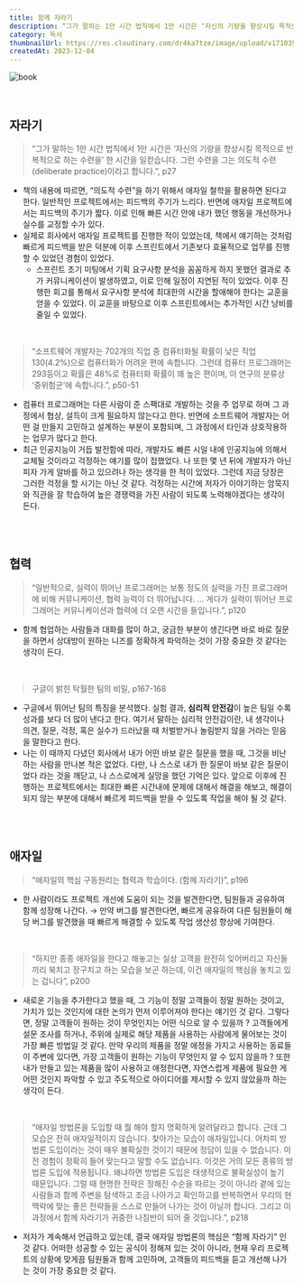 ```yaml
---
title: 함께 자라기
description: “그가 말하는 1만 시간 법칙에서 1만 시간은 ‘자신의 기량을 향상시킬 목적으로 반복적으로 하는 수련을’ 한 시간을 일컫습니다. 그런 수련을 그는 의도적 수련(deliberate practice)이라고 합니다.” 책의 내용에 따르면, “의도적 수련”을 하기 위해서 애자일 철학을 활용하면 된다고 한다. 일반적인 프로젝트에서는 피드백의 주기가 느리다. 반면에 애자일 프로젝트에서는 피드백의 주기가 짧다. 이로 인해 빠른 시간 안에 내가 했던 행동을 개선하거나 실수를 교정할 수가 있다.
category: 독서
thumbnailUrl: https://res.cloudinary.com/dr4ka7tze/image/upload/v1710395078/%EB%B8%94%EB%A1%9C%EA%B7%B8/%ED%95%A8%EA%BB%98_%EC%9E%90%EB%9D%BC%EA%B8%B0/book.png
createdAt: 2023-12-04
---
```


![book](https://res.cloudinary.com/dr4ka7tze/image/upload/v1710395078/%EB%B8%94%EB%A1%9C%EA%B7%B8/%ED%95%A8%EA%BB%98_%EC%9E%90%EB%9D%BC%EA%B8%B0/book.png)

<br />

## 자라기

> “그가 말하는 1만 시간 법칙에서 1만 시간은 ‘자신의 기량을 향상시킬 목적으로 반복적으로 하는 수련을’ 한 시간을 일컫습니다. 그런 수련을 그는 의도적 수련(deliberate practice)이라고 합니다.”, p27

- 책의 내용에 따르면, “의도적 수련”을 하기 위해서 애자일 철학을 활용하면 된다고 한다. 일반적인 프로젝트에서는 피드백의 주기가 느리다. 반면에 애자일 프로젝트에서는 피드백의 주기가 짧다. 이로 인해 빠른 시간 안에 내가 했던 행동을 개선하거나 실수를 교정할 수가 있다.
- 실제로 회사에서 애자일 프로젝트를 진행한 적이 있었는데, 책에서 얘기하는 것처럼 빠르게 피드백을 받은 덕분에 이후 스프린트에서 기존보다 효율적으로 업무를 진행할 수 있었던 경험이 있었다.
  - 스프린트 초기 미팅에서 기획 요구사항 분석을 꼼꼼하게 하지 못했던 결과로 추가 커뮤니케이션이 발생하였고, 이로 인해 일정이 지연된 적이 있었다. 이후 진행한 회고를 통해서 요구사항 분석에 최대한의 시간을 할애해야 한다는 교훈을 얻을 수 있었다. 이 교훈을 바탕으로 이후 스프린트에서는 추가적인 시간 낭비를 줄일 수 있었다.

<br />

> “소프트웨어 개발자는 702개의 직업 중 컴퓨터화될 확률이 낮은 직업 130(4.2%)으로 컴퓨터화가 어려운 편에 속합니다. 그런데 컴퓨터 프로그래머는 293등이고 확률은 48%로 컴퓨터화 확률이 꽤 높은 편이며, 이 연구의 분류상 ‘중위험군’에 속합니다.”, p50-51

- 컴퓨터 프로그래머는 다른 사람이 준 스팩대로 개발하는 것을 주 업무로 하며 그 과정에서 협상, 설득이 크게 필요하지 않는다고 한다. 반면에 소프트웨어 개발자는 어떤 걸 만들지 고민하고 설계하는 부분이 포함되며, 그 과정에서 타인과 상호작용하는 업무가 많다고 한다.
- 최근 인공지능이 거듭 발전함에 따라, 개발자도 빠른 시일 내에 인공지능에 의해서 교체될 것이라고 걱정하는 얘기를 많이 접했었다. 나 또한 몇 년 뒤에 개발자가 아닌 피자 가게 알바를 하고 있으려나 하는 생각을 한 적이 있었다. 그런데 지금 당장은 그러한 걱정을 할 시기는 아닌 것 같다. 걱정하는 시간에 저자가 이야기하는 암묵지와 직관을 잘 학습하여 높은 경쟁력을 가진 사람이 되도록 노력해야겠다는 생각이 든다.

<br />
<br />

## 협력

> “일반적으로, 실력이 뛰어난 프로그래머는 보통 정도의 실력을 가진 프로그래머에 비해 커뮤니케이션, 협력 능력이 더 뛰어납니다.
> …
> 게다가 실력이 뛰어난 프로그래머는 커뮤니케이션과 협력에 더 오랜 시간을 들입니다.”, p120

- 함께 협업하는 사람들과 대화를 많이 하고, 궁금한 부분이 생긴다면 바로 바로 질문을 하면서 상대방이 원하는 니즈를 정확하게 파악하는 것이 가장 중요한 것 같다는 생각이 든다.

<br />

> 구글이 밝힌 탁월한 팀의 비밀, p167-168

- 구글에서 뛰어난 팀의 특징을 분석했다. 실험 결과, **심리적 안전감**이 높은 팀일 수록 성과를 보다 더 많이 낸다고 한다. 여기서 말하는 심리적 안전감이란, 내 생각이나 의견, 질문, 걱정, 혹은 실수가 드러났을 때 처벌받거나 놀림받지 않을 거라는 믿음을 말한다고 한다.
- 나는 이 때까지 다녔던 회사에서 내가 어떤 바보 같은 질문을 했을 때, 그것을 비난하는 사람을 만나본 적은 없었다. 다만, 나 스스로 내가 한 질문이 바보 같은 질문이었다 라는 것을 깨닫고, 나 스스로에게 실망을 했던 기억은 있다. 앞으로 이후에 진행하는 프로젝트에서는 최대한 빠른 시간내에 문제에 대해서 해결을 해보고, 해결이 되지 않는 부분에 대해서 빠르게 피드백을 받을 수 있도록 작업을 해야 될 것 같다.

<br />
<br />

## 애자일

> “애자일의 핵심 구동원리는 협력과 학습이다. (함께 자라기)”, p196

- 한 사람이라도 프로젝트 개선에 도움이 되는 것을 발견한다면, 팀원들과 공유하여 함께 성장해 나간다. → 만약 버그를 발견한다면, 빠르게 공유하여 다른 팀원들이 해당 버그를 발견했을 때 빠르게 해결할 수 있도록 작업 생산성 향상에 기여한다.

<br />

> “하지만 종종 애자일을 한다고 해놓고는 실상 고객을 완전히 잊어버리고 자신들끼리 북치고 장구치고 하는 모습을 보곤 하는데, 이건 애자일의 핵심을 놓치고 있는 겁니다”, p200

- 새로운 기능을 추가한다고 했을 때, 그 기능이 정말 고객들이 정말 원하는 것이고, 가치가 있는 것인지에 대한 논의가 먼저 이루어져야 한다는 얘기인 것 같다. 그렇다면, 정말 고객들이 원하는 것이 무엇인지는 어떤 식으로 알 수 있을까 ? 고객들에게 설문 조사를 하거나, 주위에 실제로 해당 제품을 사용하는 사람에게 물어보는 것이 가장 빠른 방법일 것 같다. 만약 우리의 제품을 정말 애정을 가지고 사용하는 동료들이 주변에 있다면, 가장 고객들이 원하는 기능이 무엇인지 알 수 있지 않을까 ? 또한 내가 만들고 있는 제품을 많이 사용하고 애정한다면, 자연스럽게 제품에 필요한 게 어떤 것인지 파악할 수 있고 주도적으로 아이디어를 제시할 수 있지 않았을까 하는 생각이 든다.

<br />

> “애자일 방법론을 도입할 때 뭘 해야 할지 명확하게 알려달라고 합니다. 근데 그 모습은 전혀 애자일적이지 않습니다. 찾아가는 모습이 애자일입니다. 어차피 방법론 도입이라는 것이 매우 불확실한 것이기 때문에 정답이 있을 수 없습니다. 이전 경험이 정확히 들어 맞는다고 말할 수도 없습니다. 이것은 거의 모든 종류의 방법론 도입에 적용됩니다. 왜냐하면 방법론 도입은 태생적으로 불확실성이 높기 때문입니다. 그럴 때 현명한 전략은 정해진 수순을 따르는 것이 아니라 곁에 있는 사람들과 함께 주변을 탐색하고 조금 나아가고 확인하고를 반복하면서 우리의 현 맥락에 맞는 좋은 전략들을 스스로 만들어 나가는 것이 아닐까 합니다. 그리고 이 과정에서 함께 자라기가 귀중한 나침반이 되어 줄 것입니다.”, p218

- 저자가 계속해서 언급하고 있는데, 결국 애자일 방법론의 핵심은 “함께 자라기” 인 것 같다. 어떠한 성공할 수 있는 공식이 정해져 있는 것이 아니라, 현재 우리 프로젝트의 상황에 맞게끔 팀원들과 함께 고민하며, 고객들의 피드백을 듣고 개선해 나가는 것이 가장 중요한 것 같다.
